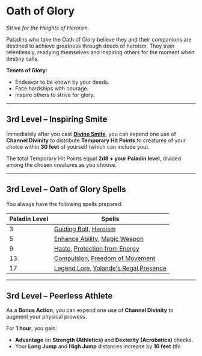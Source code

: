 # Oath of Glory

_Strive for the Heights of Heroism._

Paladins who take the Oath of Glory believe they and their companions are destined to achieve greatness through deeds of heroism. They train relentlessly, readying themselves and inspiring others for the moment when destiny calls.

**Tenets of Glory:**

- Endeavor to be known by your deeds.
- Face hardships with courage.
- Inspire others to strive for glory.

---

## 3rd Level – Inspiring Smite

Immediately after you cast **[Divine Smite](http://dnd2024.wikidot.com/spell:divine-smite)**, you can expend one use of **Channel Divinity** to distribute **Temporary Hit Points** to creatures of your choice within **30 feet** of yourself (which can include you).

The total Temporary Hit Points equal **2d8 + your Paladin level**, divided among the chosen creatures as you choose.

---

## 3rd Level – Oath of Glory Spells

You always have the following spells prepared:

| Paladin Level | Spells                                                                                                                                             |
| ------------- | -------------------------------------------------------------------------------------------------------------------------------------------------- |
| 3             | [Guiding Bolt](http://dnd2024.wikidot.com/spell:guiding-bolt), [Heroism](http://dnd2024.wikidot.com/spell:heroism)                                 |
| 5             | [Enhance Ability](http://dnd2024.wikidot.com/spell:enhance-ability), [Magic Weapon](http://dnd2024.wikidot.com/spell:magic-weapon)                 |
| 9             | [Haste](http://dnd2024.wikidot.com/spell:haste), [Protection from Energy](http://dnd2024.wikidot.com/spell:protection-from-energy)                 |
| 13            | [Compulsion](http://dnd2024.wikidot.com/spell:compulsion), [Freedom of Movement](http://dnd2024.wikidot.com/spell:freedom-of-movement)             |
| 17            | [Legend Lore](http://dnd2024.wikidot.com/spell:legend-lore), [Yolande's Regal Presence](http://dnd2024.wikidot.com/spell:yolande-s-regal-presence) |

---

## 3rd Level – Peerless Athlete

As a **Bonus Action**, you can expend one use of **Channel Divinity** to augment your physical prowess.

For **1 hour**, you gain:

- **Advantage** on **Strength (Athletics)** and **Dexterity (Acrobatics)** checks.
- Your **Long Jump** and **High Jump** distances increase by **10 feet** (thi
